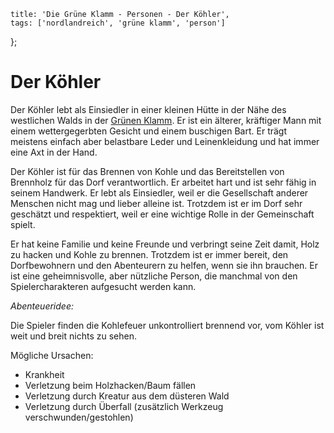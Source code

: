 
    title: 'Die Grüne Klamm - Personen - Der Köhler',
    tags: ['nordlandreich', 'grüne klamm', 'person']
};

# Der Köhler

Der Köhler lebt als Einsiedler in einer kleinen Hütte in der Nähe des westlichen Walds in der [Grünen Klamm](../).
Er ist ein älterer, kräftiger Mann mit einem wettergegerbten Gesicht und einem buschigen Bart.
Er trägt meistens einfach aber belastbare Leder und Leinenkleidung und hat immer eine Axt in der Hand.

Der Köhler ist für das Brennen von Kohle und das Bereitstellen von Brennholz für das Dorf verantwortlich.
Er arbeitet hart und ist sehr fähig in seinem Handwerk. Er lebt als Einsiedler, weil er die Gesellschaft anderer Menschen nicht mag und lieber alleine ist.
Trotzdem ist er im Dorf sehr geschätzt und respektiert, weil er eine wichtige Rolle in der Gemeinschaft spielt.

Er hat keine Familie und keine Freunde und verbringt seine Zeit damit, Holz zu hacken und Kohle zu brennen. Trotzdem ist er immer bereit, den Dorfbewohnern und den Abenteurern zu helfen, wenn sie ihn brauchen. Er ist eine geheimnisvolle, aber nützliche Person, die manchmal von den Spielercharakteren aufgesucht werden kann.

<WikiGmInfo>

_Abenteueridee:_

Die Spieler finden die Kohlefeuer unkontrolliert brennend vor, vom Köhler ist weit und breit nichts zu sehen.

Mögliche Ursachen:

-   Krankheit
-   Verletzung beim Holzhacken/Baum fällen
-   Verletzung durch Kreatur aus dem düsteren Wald
-   Verletzung durch Überfall (zusätzlich Werkzeug verschwunden/gestohlen)

</WikiGmInfo>

